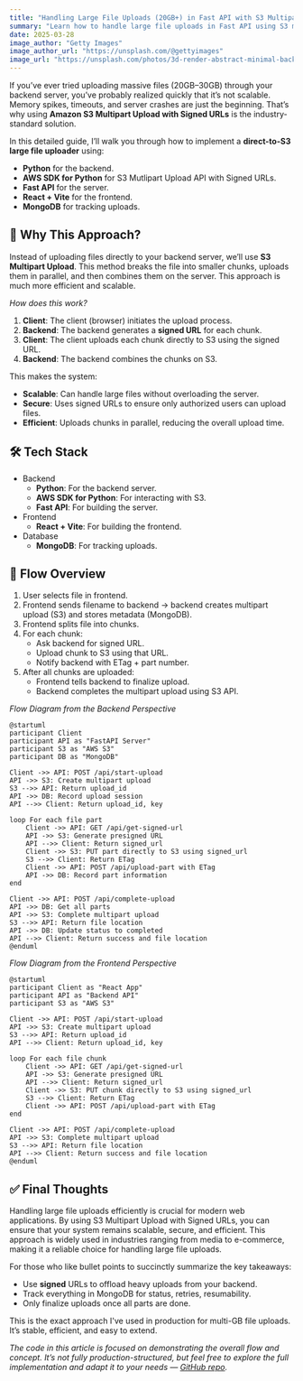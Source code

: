 ```yaml
---
title: "Handling Large File Uploads (20GB+) in Fast API with S3 Multipart Upload Using Signed URLs"
summary: "Learn how to handle large file uploads in Fast API using S3 multipart upload with signed URLs, ensuring efficient and secure file transfers."
date: 2025-03-28
image_author: "Getty Images"
image_author_url: "https://unsplash.com/@gettyimages"
image_url: "https://unsplash.com/photos/3d-render-abstract-minimal-background-with-paper-layers-levitating-sheets-fashion-wallpaper-with-falling-cloth-colorful-pastel-swatches-gR94yU2DQvg"
---
```


If you’ve ever tried uploading massive files (20GB–30GB) through your backend server, you’ve probably realized quickly that it’s not scalable. Memory spikes, timeouts, and server crashes are just the beginning. That’s why using **Amazon S3 Multipart Upload with Signed URLs** is the industry-standard solution.

In this detailed guide, I’ll walk you through how to implement a **direct-to-S3 large file uploader** using:

* **Python** for the backend.
* **AWS SDK for Python** for S3 Mutlipart Upload API with Signed URLs.
* **Fast API** for the server.
* **React + Vite** for the frontend.
* **MongoDB** for tracking uploads.

## 🧠 Why This Approach?

Instead of uploading files directly to your backend server, we’ll use **S3 Multipart Upload**. This method breaks the file into smaller chunks, uploads them in parallel, and then combines them on the server. This approach is much more efficient and scalable.

_How does this work?_

1. **Client**: The client (browser) initiates the upload process.
2. **Backend**: The backend generates a **signed URL** for each chunk.
3. **Client**: The client uploads each chunk directly to S3 using the signed URL.
4. **Backend**: The backend combines the chunks on S3.

This makes the system:

* **Scalable**: Can handle large files without overloading the server.
* **Secure**: Uses signed URLs to ensure only authorized users can upload files.
* **Efficient**: Uploads chunks in parallel, reducing the overall upload time.

## 🛠️ Tech Stack

* Backend
  * **Python**: For the backend server.
  * **AWS SDK for Python**: For interacting with S3.
  * **Fast API**: For building the server.
* Frontend
  * **React + Vite**: For building the frontend.
* Database
  * **MongoDB**: For tracking uploads.

## 🔁 Flow Overview

1. User selects file in frontend.
2. Frontend sends filename to backend → backend creates multipart upload (S3) and stores metadata (MongoDB).
3. Frontend splits file into chunks.
4. For each chunk:
	- Ask backend for signed URL.
	- Upload chunk to S3 using that URL.
	- Notify backend with ETag + part number.
5. After all chunks are uploaded:
	- Frontend tells backend to finalize upload.
	- Backend completes the multipart upload using S3 API.


_Flow Diagram from the Backend Perspective_

```plantuml
@startuml
participant Client
participant API as "FastAPI Server"
participant S3 as "AWS S3"
participant DB as "MongoDB"

Client ->> API: POST /api/start-upload
API ->> S3: Create multipart upload
S3 -->> API: Return upload_id
API ->> DB: Record upload session
API -->> Client: Return upload_id, key

loop For each file part
    Client ->> API: GET /api/get-signed-url
    API ->> S3: Generate presigned URL
    API -->> Client: Return signed_url
    Client ->> S3: PUT part directly to S3 using signed_url
    S3 -->> Client: Return ETag
    Client ->> API: POST /api/upload-part with ETag
    API ->> DB: Record part information
end

Client ->> API: POST /api/complete-upload
API ->> DB: Get all parts
API ->> S3: Complete multipart upload
S3 -->> API: Return file location
API ->> DB: Update status to completed
API -->> Client: Return success and file location
@enduml
```

_Flow Diagram from the Frontend Perspective_

```plantuml
@startuml
participant Client as "React App"
participant API as "Backend API"
participant S3 as "AWS S3"

Client ->> API: POST /api/start-upload
API ->> S3: Create multipart upload
S3 -->> API: Return upload_id
API -->> Client: Return upload_id, key

loop For each file chunk
    Client ->> API: GET /api/get-signed-url
    API ->> S3: Generate presigned URL
    API -->> Client: Return signed_url
    Client ->> S3: PUT chunk directly to S3 using signed_url
    S3 -->> Client: Return ETag
    Client ->> API: POST /api/upload-part with ETag
end

Client ->> API: POST /api/complete-upload
API ->> S3: Complete multipart upload
S3 -->> API: Return file location
API -->> Client: Return success and file location
@enduml
```

## ✅ Final Thoughts

Handling large file uploads efficiently is crucial for modern web applications. By using S3 Multipart Upload with Signed URLs, you can ensure that your system remains scalable, secure, and efficient. This approach is widely used in industries ranging from media to e-commerce, making it a reliable choice for handling large file uploads.

For those who like bullet points to succinctly summarize the key takeaways:

* Use **signed** URLs to offload heavy uploads from your backend.
* Track everything in MongoDB for status, retries, resumability.
* Only finalize uploads once all parts are done.

This is the exact approach I've used in production for multi-GB file uploads. It’s stable, efficient, and easy to extend.

_The code in this article is focused on demonstrating the overall flow and concept. It’s not fully production-structured, but feel free to explore the full implementation and adapt it to your needs — [GitHub repo](https://github.com/nicholasadamou/s3-large-file-uploader)._
